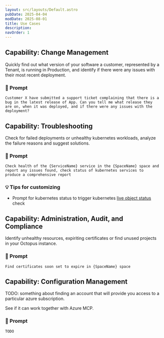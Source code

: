 ```yaml
---
layout: src/layouts/Default.astro
pubDate: 2025-04-04
modDate: 2025-08-01
title: Use Cases
description:
navOrder: 1
---
```


## Capability: Change Management

Quickly find out what version of your software a customer, represented by a Tenant, is running in Production, and identify if there were any issues with their most recent deployment.

### 📝 Prompt

```
Customer X have submitted a support ticket complaining that there is a bug in the latest release of App. Can you tell me what release they are on, when it was deployed, and if there were any issues with the deployment?
```

## Capability: Troubleshooting

Check for failed deployments or unhealthy kubernetes workloads, analyze the failure reasons and suggest solutions.

### 📝 Prompt

```
Check health of the {ServiceName} service in the {SpaceName} space and report any issues found, check status of kubernetes services to produce a comprehensive report
```

### 💡 Tips for customizing

- Prompt for kubernetes status to trigger kubernetes [live object status](/docs/kubernetes/live-object-status) check

## Capability: Administration, Audit, and Compliance

Identify unhealthy resources, expiriting certificates or find unused projects in your Octopus instance.

### 📝 Prompt

```
Find certificates soon set to expire in {SpaceName} space
```

## Capability: Configuration Management

TODO: something about finding an account that will provide you access to a particular azure subscription.

See if it can work together with Azure MCP.

### 📝 Prompt

```
TODO
```
